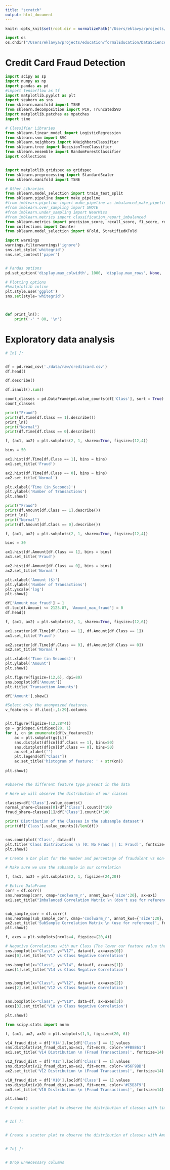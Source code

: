 ```yaml
---
title: "scratch"
output: html_document
---
```



```r
knitr::opts_knit$set(root.dir = normalizePath("/Users/eklavya/projects/education/formalEducation/DataScience/DataScienceAssignments/FinalProject/fraud_detection/"))  
```



```python

import os
os.chdir("/Users/eklavya/projects/education/formalEducation/DataScience/DataScienceAssignments/FinalProject/fraud_detection/")


```


# Credit Card Fraud Detection

```python

import scipy as sp
import numpy as np 
import pandas as pd 
#import tensorflow as tf
import matplotlib.pyplot as plt
import seaborn as sns
from sklearn.manifold import TSNE
from sklearn.decomposition import PCA, TruncatedSVD
import matplotlib.patches as mpatches
import time

# Classifier Libraries
from sklearn.linear_model import LogisticRegression
from sklearn.svm import SVC
from sklearn.neighbors import KNeighborsClassifier
from sklearn.tree import DecisionTreeClassifier
from sklearn.ensemble import RandomForestClassifier
import collections


import matplotlib.gridspec as gridspec
from sklearn.preprocessing import StandardScaler
from sklearn.manifold import TSNE

# Other Libraries
from sklearn.model_selection import train_test_split
from sklearn.pipeline import make_pipeline
#from imblearn.pipeline import make_pipeline as imbalanced_make_pipeline
#from imblearn.over_sampling import SMOTE
#from imblearn.under_sampling import NearMiss
#from imblearn.metrics import classification_report_imbalanced
from sklearn.metrics import precision_score, recall_score, f1_score, roc_auc_score, accuracy_score, classification_report
from collections import Counter
from sklearn.model_selection import KFold, StratifiedKFold

import warnings
warnings.filterwarnings('ignore')
sns.set_style('whitegrid')
sns.set_context('paper')


# Pandas options
pd.set_option('display.max_colwidth', 1000, 'display.max_rows', None, 'display.max_columns', None)

# Plotting options
#%matplotlib inline
plt.style.use('ggplot')
sns.set(style='whitegrid')



def print_ln():
    print('-' * 80, '\n')


```


# Exploratory data analysis


```python
# In[ ]:


df = pd.read_csv('./data/raw/creditcard.csv')
df.head()

```


```python

df.describe()
```

```python
df.isnull().sum()

```

```python
count_classes = pd.DataFrame(pd.value_counts(df['Class'], sort = True).sort_index())
count_classes

```

```python
print("Fraud")
print(df.Time[df.Class == 1].describe())
print_ln()
print("Normal")
print(df.Time[df.Class == 0].describe())

```

```python
f, (ax1, ax2) = plt.subplots(2, 1, sharex=True, figsize=(12,4))

bins = 50

ax1.hist(df.Time[df.Class == 1], bins = bins)
ax1.set_title('Fraud')

ax2.hist(df.Time[df.Class == 0], bins = bins)
ax2.set_title('Normal')

plt.xlabel('Time (in Seconds)')
plt.ylabel('Number of Transactions')
plt.show()

```

```python
print("Fraud")
print(df.Amount[df.Class == 1].describe())
print_ln()
print("Normal")
print(df.Amount[df.Class == 0].describe())

```

```python
f, (ax1, ax2) = plt.subplots(2, 1, sharex=True, figsize=(12,4))

bins = 30

ax1.hist(df.Amount[df.Class == 1], bins = bins)
ax1.set_title('Fraud')

ax2.hist(df.Amount[df.Class == 0], bins = bins)
ax2.set_title('Normal')

plt.xlabel('Amount ($)')
plt.ylabel('Number of Transactions')
plt.yscale('log')
plt.show()


```

```python
df['Amount_max_fraud'] = 1
df.loc[df.Amount <= 2125.87, 'Amount_max_fraud'] = 0
df.head()


```

```python
f, (ax1, ax2) = plt.subplots(2, 1, sharex=True, figsize=(12,6))

ax1.scatter(df.Time[df.Class == 1], df.Amount[df.Class == 1])
ax1.set_title('Fraud')

ax2.scatter(df.Time[df.Class == 0], df.Amount[df.Class == 0])
ax2.set_title('Normal')

plt.xlabel('Time (in Seconds)')
plt.ylabel('Amount')
plt.show()

```

```python
plt.figure(figsize=(12,6), dpi=80)
sns.boxplot(df['Amount'])
plt.title('Transaction Amounts')

```

```python
df['Amount'].skew()

```


```python


#Select only the anonymized features.
v_features = df.iloc[:,1:29].columns


plt.figure(figsize=(12,28*4))
gs = gridspec.GridSpec(28, 1)
for i, cn in enumerate(df[v_features]):
    ax = plt.subplot(gs[i])
    sns.distplot(df[cn][df.Class == 1], bins=50)
    sns.distplot(df[cn][df.Class == 0], bins=50)
    ax.set_xlabel('')
    plt.legend(df["Class"])
    ax.set_title('histogram of feature: ' + str(cn))
    
plt.show()



```

```python
#observe the different feature type present in the data

# Here we will observe the distribution of our classes

classes=df['Class'].value_counts()
normal_share=classes[0]/df['Class'].count()*100
fraud_share=classes[1]/df['Class'].count()*100


```

```python
print('Distribution of the Classes in the subsample dataset')
print(df['Class'].value_counts()/len(df))


sns.countplot('Class', data=df)
plt.title('Class Distributions \n (0: No Fraud || 1: Fraud)', fontsize=14)
plt.show()

```


```python


# Create a bar plot for the number and percentage of fraudulent vs non-fraudulent transcations

# Make sure we use the subsample in our correlation

f, (ax1, ax2) = plt.subplots(2, 1, figsize=(24,20))

# Entire DataFrame
corr = df.corr()
sns.heatmap(corr, cmap='coolwarm_r', annot_kws={'size':20}, ax=ax1)
ax1.set_title("Imbalanced Correlation Matrix \n (don't use for reference)", fontsize=14)


sub_sample_corr = df.corr()
sns.heatmap(sub_sample_corr, cmap='coolwarm_r', annot_kws={'size':20}, ax=ax2)
ax2.set_title('SubSample Correlation Matrix \n (use for reference)', fontsize=14)
plt.show()


```

```python


f, axes = plt.subplots(ncols=4, figsize=(20,4))

# Negative Correlations with our Class (The lower our feature value the more likely it will be a fraud transaction)
sns.boxplot(x="Class", y="V17", data=df, ax=axes[0])
axes[0].set_title('V17 vs Class Negative Correlation')

sns.boxplot(x="Class", y="V14", data=df, ax=axes[1])
axes[1].set_title('V14 vs Class Negative Correlation')


sns.boxplot(x="Class", y="V12", data=df, ax=axes[2])
axes[2].set_title('V12 vs Class Negative Correlation')


sns.boxplot(x="Class", y="V10", data=df, ax=axes[3])
axes[3].set_title('V10 vs Class Negative Correlation')

plt.show()
```



```python

from scipy.stats import norm

f, (ax1, ax2, ax3) = plt.subplots(1,3, figsize=(20, 6))

v14_fraud_dist = df['V14'].loc[df['Class'] == 1].values
sns.distplot(v14_fraud_dist,ax=ax1, fit=norm, color='#FB8861')
ax1.set_title('V14 Distribution \n (Fraud Transactions)', fontsize=14)

v12_fraud_dist = df['V12'].loc[df['Class'] == 1].values
sns.distplot(v12_fraud_dist,ax=ax2, fit=norm, color='#56F9BB')
ax2.set_title('V12 Distribution \n (Fraud Transactions)', fontsize=14)

v10_fraud_dist = df['V10'].loc[df['Class'] == 1].values
sns.distplot(v10_fraud_dist,ax=ax3, fit=norm, color='#C5B3F9')
ax3.set_title('V10 Distribution \n (Fraud Transactions)', fontsize=14)

plt.show()

```



```python

# Create a scatter plot to observe the distribution of classes with time


# In[ ]:


# Create a scatter plot to observe the distribution of classes with Amount


# In[ ]:


# Drop unnecessary columns


```
